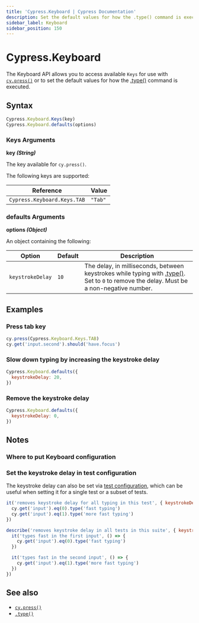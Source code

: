 ```yaml
---
title: 'Cypress.Keyboard | Cypress Documentation'
description: Set the default values for how the .type() command is executed in Cypress.
sidebar_label: Keyboard
sidebar_position: 150
---
```


<ProductHeading product="app" />

# Cypress.Keyboard

The Keyboard API allows you to access available `Keys` for use with [`cy.press()`](/api/commands/press) or to set the default values for how the
[.type()](/api/commands/type) command is executed.

## Syntax

```javascript
Cypress.Keyboard.Keys(key)
Cypress.Keyboard.defaults(options)
```

### Keys Arguments

<Icon name="angle-right" /> **key _(String)_**

The key available for `cy.press()`.

The following keys are supported:

| Reference                   | Value   |
| --------------------------- | ------- |
| `Cypress.Keyboard.Keys.TAB` | `"Tab"` |

### defaults Arguments

<Icon name="angle-right" /> **options _(Object)_**

An object containing the following:

| Option           | Default | Description                                                                                                                                                    |
| ---------------- | ------- | -------------------------------------------------------------------------------------------------------------------------------------------------------------- |
| `keystrokeDelay` | `10`    | The delay, in milliseconds, between keystrokes while typing with [.type()](/api/commands/type). Set to `0` to remove the delay. Must be a non-negative number. |

## Examples

### Press tab key

```javascript
cy.press(Cypress.Keyboard.Keys.TAB)
cy.get('input.second').should('have.focus')
```

### Slow down typing by increasing the keystroke delay

```javascript
Cypress.Keyboard.defaults({
  keystrokeDelay: 20,
})
```

### Remove the keystroke delay

```javascript
Cypress.Keyboard.defaults({
  keystrokeDelay: 0,
})
```

## Notes

### Where to put Keyboard configuration

<SupportFileConfiguration />

### Set the keystroke delay in test configuration

The keystroke delay can also be set via
[test configuration](/app/core-concepts/writing-and-organizing-tests#Test-Configuration),
which can be useful when setting it for a single test or a subset of tests.

```javascript
it('removes keystroke delay for all typing in this test', { keystrokeDelay: 0 }, () => {
  cy.get('input').eq(0).type('fast typing')
  cy.get('input').eq(1).type('more fast typing')
})

describe('removes keystroke delay in all tests in this suite', { keystrokeDelay: 0 }, () => {
  it('types fast in the first input', () => {
    cy.get('input').eq(0).type('fast typing')
  })

  it('types fast in the second input', () => {
    cy.get('input').eq(1).type('more fast typing')
  })
})
```

## See also

- [`cy.press()`](/api/commands/press)
- [`.type()`](/api/commands/type)

